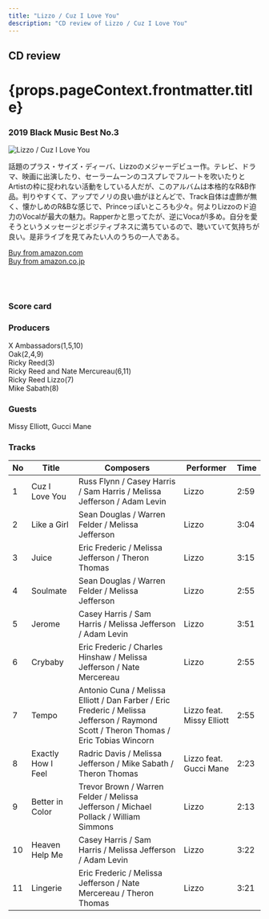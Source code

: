 ```yaml
---
title: "Lizzo / Cuz I Love You"
description: "CD review of Lizzo / Cuz I Love You"
---
```



<h2>CD review</h2>
<h1 className="h1--no--margin">{props.pageContext.frontmatter.title}</h1>
<h3><Link to="/best50/2019/">2019 Black Music Best No.3</Link></h3>

<Row  className="image-card-group">
	<Column colMd={"4"} colLg={"4"} noGutterMdLeft="">
       <ImageCard>

![Lizzo / Cuz I Love You](../../images/cd/lizzo1L.png) 

</ImageCard>
	</Column>
	<Column colMd={"8"} colLg={"8"} noGutterMdLeft="">
	<p>
	話題のプラス・サイズ・ディーバ、Lizzoのメジャーデビュー作。テレビ、ドラマ、映画に出演したり、セーラームーンのコスプレでフルートを吹いたりとArtistの枠に捉われない活動をしている人だが、このアルバムは本格的なR&B作品。判りやすくて、アップでノリの良い曲がほとんどで、Track自体は虚飾が無く、懐かしめのR&Bな感じで、Princeっぽいところも少々。何よりLizzoのド迫力のVocalが最大の魅力。Rapperかと思ってたが、逆にVocaがl多め。自分を愛そうというメッセージとポジティブネスに満ちているので、聴いていて気持ちが良い。是非ライブを見てみたい人のうちの一人である。
	</p>
	<a href="https://amzn.to/2TQFapy">Buy from amazon.com</a>
	<br/>  
	<a href="https://amzn.to/2TScXP2">Buy from amazon.co.jp</a>
	<br/>
	<a style="display:inline-block;overflow:hidden;background:url(https://linkmaker.itunes.apple.com/ja-jp/lockup.svg?releaseDate=2019-04-19&kind=album&bubble=apple_music&style=mono-black) no-repeat;width:180px;height:45px;" href="https://geo.music.apple.com/jp/album/cuz-i-love-you/1452318774?mt=1&app=music&ls=1&at=11lcug"></a>
	<a style="display:inline-block;overflow:hidden;background:url(https://linkmaker.itunes.apple.com/ja-jp/badge-lrg.svg?releaseDate=2019-04-19T00:00:00Z&kind=album&bubble=itunes_music) no-repeat;width:140px;height:45px;" href="https://geo.music.apple.com/jp/album/cuz-i-love-you-deluxe/1462189879?app=itunes&at=11lcug"></a>
	</Column>
</Row>
<Row >
	<Column colMd={"4"} colLg={"4"} noGutterMdLeft="">
<div>
    <h3>Score card</h3>
	<SliderJS1 value="2" />
    <SliderJS2 value="3" />
	<SliderJS3 value="1" />
    <SliderJS4 value="9" />
</div>
</Column>
<Column colMd={"8"} colLg={"8"} noGutterMdLeft="">
<div>
<h3>Producers</h3>
<p>
X Ambassadors(1,5,10)
<br/>Oak(2,4,9)
<br/>Ricky Reed(3)
<br/>Ricky Reed and Nate Mercureau(6,11)
<br/>Ricky Reed Lizzo(7)
<br/>Mike Sabath(8)
</p>
<h3>Guests</h3>
<p>
Missy Elliott, Gucci Mane
</p>
</div>
</Column>
</Row>

<h3>Tracks</h3>

| No  |	Title          	   | Composers                                                                                                                       	   |	Performer	           | Time |
| --- |	------------------ | ------------------------------------------------------------------------------------------------------------------------------------- | ------------------------- | ---- |
| 1	  |	Cuz I Love You	   | Russ Flynn / Casey Harris / Sam Harris / Melissa Jefferson / Adam Levin	                                                           | Lizzo                     | 2:59 |
| 2	  |	Like a Girl	       | Sean Douglas / Warren Felder / Melissa Jefferson	                                                                                   | Lizzo                     | 3:04 |
| 3	  |	Juice	           | Eric Frederic / Melissa Jefferson / Theron Thomas	                                                                                   | Lizzo                     | 3:15 |
| 4	  |	Soulmate	       | Sean Douglas / Warren Felder / Melissa Jefferson	                                                                                   | Lizzo                     | 2:55 |
| 5	  |	Jerome	           | Casey Harris / Sam Harris / Melissa Jefferson / Adam Levin	                                                                           | Lizzo                     | 3:51 |
| 6	  |	Crybaby	           | Eric Frederic / Charles Hinshaw / Melissa Jefferson / Nate Mercereau	                                                               | Lizzo                     | 2:55 |
| 7	  |	Tempo	           | Antonio Cuna / Melissa Elliott / Dan Farber / Eric Frederic / Melissa Jefferson / Raymond Scott / Theron Thomas / Eric Tobias Wincorn | Lizzo feat. Missy Elliott | 2:55 |
| 8	  |	Exactly How I Feel | Radric Davis / Melissa Jefferson / Mike Sabath / Theron Thomas	                                                                       | Lizzo feat. Gucci Mane	   | 2:23 |
| 9	  |	Better in Color	   | Trevor Brown / Warren Felder / Melissa Jefferson / Michael Pollack / William Simmons	                                               | Lizzo                     | 2:13 |
| 10  |	Heaven Help Me	   | Casey Harris / Sam Harris / Melissa Jefferson / Adam Levin                                                                            | Lizzo                     | 3:22 |
| 11  |	Lingerie	       | Eric Frederic / Melissa Jefferson / Nate Mercereau / Theron Thomas	                                                                   | Lizzo                     | 3:21 |
